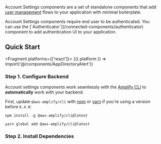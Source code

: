 

<DeveloperPreview />

Account Settings components are a set of standalone components that add [user management](https://docs.amplify.aws/lib/auth/manageusers/q/platform/js/) flows to your application with minimal boilerplate.

<Alert variation="warning" role="none">
  Account Settings components require end user to be authenticated. You can use the [`Authenticator`](/connected-components/authenticator) component to add authentication UI to your application.
</Alert>

## Quick Start

<Fragment platforms={['react']}>
  {({ platform }) => import('@/components/AppDirectoryAlert')}
</Fragment>


### Step 1. Configure Backend

Account settings components work seamlessly with the [Amplify CLI](https://docs.amplify.aws/cli/start/install/)
to **automatically** work with your backend.

First, update `@aws-amplify/cli` with [npm](https://www.npmjs.com/) or [yarn](https://yarnpkg.com/)
if you're using a version before `6.4.0`:

<Tabs>
<TabItem title="npm">

```shell
npm install -g @aws-amplify/cli@latest
```

</TabItem>
<TabItem title="yarn">

```shell
yarn global add @aws-amplify/cli@latest
```

</TabItem>
</Tabs>

### Step 2. Install Dependencies

<InstallScripts />
